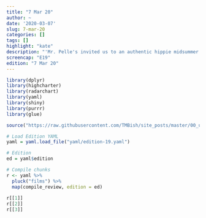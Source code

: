 ```yaml
---
title: "7 Mar 20"
author: ~
date: '2020-03-07'
slug: 7-mar-20
categories: []
tags: []
highlight: "kate"
description: "'Mr. Pelle's invited us to an authentic hippie midsummer at his yodeling farm.' - Mark"
screencap: "E19"
edition: "7 Mar 20"
---
```


```r
library(dplyr)
library(highcharter)
library(radarchart)
library(yaml)
library(shiny)
library(purrr)
library(glue)

source("https://raw.githubusercontent.com/TMBish/site_posts/master/00_utilities/film-review-utils.R")

# Load Edition YAML
yaml = yaml.load_file("yaml/edition-19.yaml")

# Edition
ed = yaml$edition

# Compile chunks
r <- yaml %>%
  pluck("films") %>%
  map(compile_review, edition = ed)
 
r[[1]]
r[[2]]
r[[3]]
```